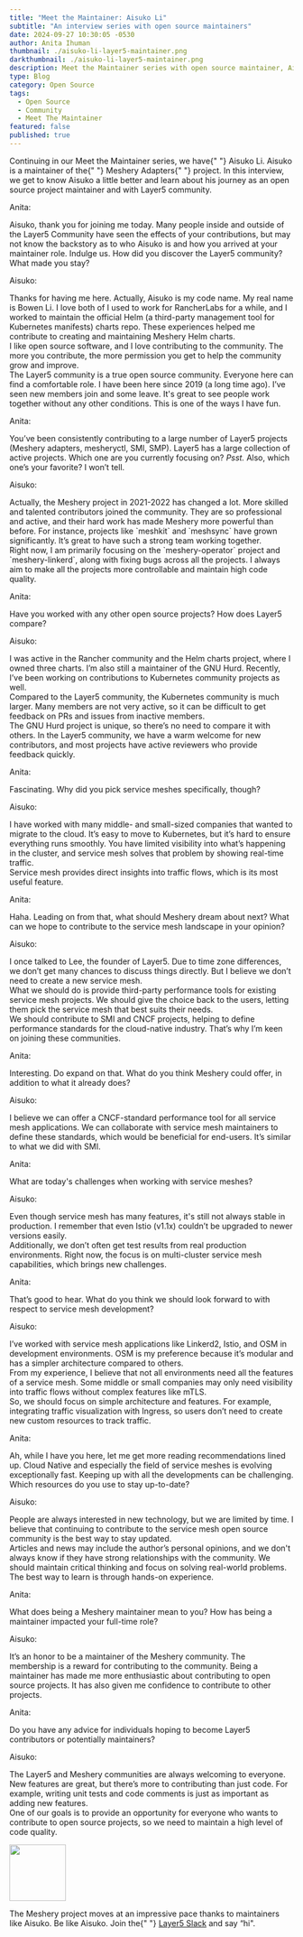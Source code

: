 ```yaml
---
title: "Meet the Maintainer: Aisuko Li"
subtitle: "An interview series with open source maintainers"
date: 2024-09-27 10:30:05 -0530
author: Anita Ihuman
thumbnail: ./aisuko-li-layer5-maintainer.png
darkthumbnail: ./aisuko-li-layer5-maintainer.png
description: Meet the Maintainer series with open source maintainer, Aisuko Li
type: Blog
category: Open Source
tags:
  - Open Source
  - Community
  - Meet The Maintainer
featured: false
published: true
---
```



<BlogWrapper>
<MeetTheMaintainer>

<div class="intro">
  <p>
    Continuing in our Meet the Maintainer series, we have{" "}
    <Link to="/community/members/aisuko-li">Aisuko Li</Link>. Aisuko is a
    maintainer of the{" "}
    <Link to="/cloud-native-management/meshery"> Meshery Adapters</Link>{" "}
    project. In this interview, we get to know Aisuko a little better and learn
    about his journey as an open source project maintainer and with Layer5
    community.
  </p>
</div>

<div class="interviewer">
  <span>Anita:</span>
  <p>
    Aisuko, thank you for joining me today. Many people inside and outside of
    the Layer5 Community have seen the effects of your contributions, but may
    not know the backstory as to who Aisuko is and how you arrived at your
    maintainer role. Indulge us. How did you discover the Layer5 community? What
    made you stay?
  </p>
</div>

<div class="interviewee">
  <span>Aisuko:</span>
  <p>
    Thanks for having me here. Actually, Aisuko is my code name. My real name is Bowen Li. I love both of 
    I used to work for RancherLabs for a while, and I worked to maintain the official Helm (a third-party management tool for Kubernetes manifests) charts repo. These experiences helped me contribute to creating and maintaining Meshery Helm charts.
    <br />
    I like open source software, and I love contributing to the community.
    The more you contribute, the more permission you get to help the
    community grow and improve.
    <br />
    The Layer5 community is a true open source community. Everyone here can find
    a comfortable role. I have been here since 2019 (a long time ago). I’ve seen
    new members join and some leave. It's great to see people work together without
    any other conditions. This is one of the ways I have fun.
  </p>
</div>

<div class="interviewer">
  <span>Anita:</span>
  <p>
    You’ve been consistently contributing to a large number of Layer5 projects
    (Meshery adapters, mesheryctl, SMI, SMP). Layer5 has a large collection of
    active projects. Which one are you currently focusing on? <i>Psst.</i> Also,
    which one’s your favorite? I won’t tell.
  </p>
</div>

<div class="interviewee">
  <span>Aisuko:</span>
  <p>
    Actually, the Meshery project in 2021-2022 has changed a lot. More skilled and
    talented contributors joined the community. They are so professional and
    active, and their hard work has made Meshery more powerful than before. For
    instance, projects like `meshkit` and `meshsync` have grown significantly.
    It’s great to have such a strong team working together.
    <br />
    Right now, I am primarily focusing on the `meshery-operator` project and
    `meshery-linkerd`, along with fixing bugs across all the projects. I always
    aim to make all the projects more controllable and maintain high code quality.
  </p>
</div>

<div class="interviewer">
  <span>Anita:</span>
  <p>
    Have you worked with any other open source projects? How does Layer5 compare?
  </p>
</div>

<div class="interviewee">
  <span>Aisuko:</span>
  <p>
    I was active in the Rancher community and the Helm charts project, where I owned
    three charts. I’m also still a maintainer of the GNU Hurd. Recently, I’ve been
    working on contributions to Kubernetes community projects as well.
    <br />
    Compared to the Layer5 community, the Kubernetes community is much larger. 
    Many members are not very active, so it can be difficult to get feedback 
    on PRs and issues from inactive members.
    <br />
    The GNU Hurd project is unique, so there’s no need to compare it with others.
    In the Layer5 community, we have a warm welcome for new contributors, and most
    projects have active reviewers who provide feedback quickly.
  </p>
</div>

<div class="interviewer">
  <span>Anita:</span>
  <p>Fascinating. Why did you pick service meshes specifically, though?</p>
</div>

<div class="interviewee">
  <span>Aisuko:</span>
  <p>
    I have worked with many middle- and small-sized companies that wanted to migrate
    to the cloud. It’s easy to move to Kubernetes, but it’s hard to ensure everything
    runs smoothly. You have limited visibility into what’s happening in the cluster,
    and service mesh solves that problem by showing real-time traffic.
    <br />
    Service mesh provides direct insights into traffic flows, which is its most useful feature.
  </p>
</div>

<div class="interviewer">
  <span>Anita:</span>
  <p>
    Haha. Leading on from that, what should Meshery dream about next? What can we hope
    to contribute to the service mesh landscape in your opinion?
  </p>
</div>

<div class="interviewee">
  <span>Aisuko:</span>
  <p>
    I once talked to Lee, the founder of Layer5. Due to time zone differences, we don’t
    get many chances to discuss things directly. But I believe we don’t need to create
    a new service mesh.
    <br />
    What we should do is provide third-party performance tools for existing service
    mesh projects. We should give the choice back to the users, letting them pick the
    service mesh that best suits their needs.
    <br />
    We should contribute to SMI and CNCF projects, helping to define performance standards
    for the cloud-native industry. That’s why I’m keen on joining these communities.
  </p>
</div>

<div class="interviewer">
  <span>Anita:</span>
  <p>
    Interesting. Do expand on that. What do you think Meshery could offer, in addition to what it already does?
  </p>
</div>

<div class="interviewee">
  <span>Aisuko:</span>
  <p>
    I believe we can offer a CNCF-standard performance tool for all service mesh
    applications. We can collaborate with service mesh maintainers to define these
    standards, which would be beneficial for end-users. It’s similar to what we did
    with SMI.
  </p>
</div>

<div class="interviewer">
  <span>Anita:</span>
  <p>What are today's challenges when working with service meshes?</p>
</div>

<div class="interviewee">
  <span>Aisuko:</span>
  <p>
    Even though service mesh has many features, it's still not always stable in production.
    I remember that even Istio (v1.1x) couldn’t be upgraded to newer versions easily.
    <br />
    Additionally, we don’t often get test results from real production environments.
    Right now, the focus is on multi-cluster service mesh capabilities, which brings
    new challenges.
  </p>
</div>

<div class="interviewer">
  <span>Anita:</span>
  <p>
    That’s good to hear. What do you think we should look forward to with respect to service mesh development?
  </p>
</div>

<div class="interviewee">
  <span>Aisuko:</span>
  <p>
    I’ve worked with service mesh applications like Linkerd2, Istio, and OSM in development environments. OSM is my preference because it’s modular and has a simpler architecture compared to others.
    <br />
    From my experience, I believe that not all environments need all the features of a service mesh. Some middle or small companies may only need visibility into traffic flows without complex features like mTLS.
    <br />
    So, we should focus on simple architecture and features. For example, integrating traffic visualization with Ingress, so users don’t need to create new custom resources to track traffic.
  </p>
</div>

<div class="interviewer">
  <span>Anita:</span>
  <p>
    Ah, while I have you here, let me get more reading recommendations lined up.
    Cloud Native and especially the field of service meshes is evolving
    exceptionally fast. Keeping up with all the developments can be challenging.
    Which resources do you use to stay up-to-date?
  </p>
</div>

<div class="interviewee">
  <span>Aisuko:</span>
  <p>
    People are always interested in new technology, but we are limited by time. I believe
    that continuing to contribute to the service mesh open source community is the best way
    to stay updated.
    <br />
    Articles and news may include the author’s personal opinions, and we don't always know
    if they have strong relationships with the community. We should maintain critical thinking
    and focus on solving real-world problems. The best way to learn is through hands-on experience.
  </p>
</div>

<div class="interviewer">
  <span>Anita:</span>
  <p>
    What does being a Meshery maintainer mean to you? How has being a maintainer impacted your full-time role?
  </p>
</div>

<div class="interviewee">
  <span>Aisuko:</span>
  <p>
    It’s an honor to be a maintainer of the Meshery community. The membership
    is a reward for contributing to the community. Being a maintainer has made me
    more enthusiastic about contributing to open source projects. It has also given
    me confidence to contribute to other projects.
  </p>
</div>

<div class="interviewer">
  <span>Anita:</span>
  <p>
    Do you have any advice for individuals hoping to become Layer5 contributors
    or potentially maintainers?
  </p>
</div>

<div class="interviewee">
  <span>Aisuko:</span>
  <p>
    The Layer5 and Meshery communities are always welcoming to everyone.
    New features are great, but there’s more to contributing than just code.
    For example, writing unit tests and code comments is just as important as
    adding new features.
    <br />
    One of our goals is to provide an opportunity for everyone who wants to contribute
    to open source projects, so we need to maintain a high level of code quality.
  </p>
</div>

<div class="note">
  <img src={ForkLift} height="100px" />
  <p>
    The Meshery project moves at an impressive pace thanks to maintainers like
    Aisuko. Be like Aisuko. Join the{" "}
    <a href="https://slack.layer5.io">Layer5 Slack</a> and say “hi".
  </p>
</div>

</MeetTheMaintainer>
</BlogWrapper>
